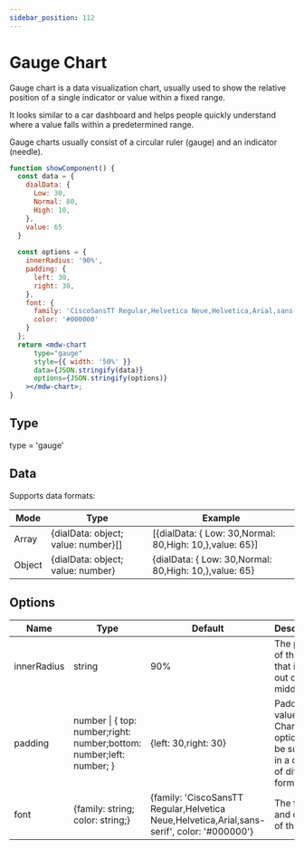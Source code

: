 ```yaml
---
sidebar_position: 112
---
```


# Gauge Chart

Gauge chart is a data visualization chart, usually used to show the relative position of a single indicator or value within a fixed range.

It looks similar to a car dashboard and helps people quickly understand where a value falls within a predetermined range.

Gauge charts usually consist of a circular ruler (gauge) and an indicator (needle).

```jsx live
function showComponent() {
  const data = {
    dialData: {
      Low: 30,
      Normal: 80,
      High: 10,
    },
    value: 65
  }
  
  const options = {
    innerRadius: '90%',
    padding: {
      left: 30,
      right: 30,
    },
    font: {
      family: 'CiscoSansTT Regular,Helvetica Neue,Helvetica,Arial,sans-serif',
      color: '#000000'
    }
  };
  return <mdw-chart
      type="gauge"
      style={{ width: '50%' }}
      data={JSON.stringify(data)}
      options={JSON.stringify(options)}
    ></mdw-chart>;
}
```

## Type

type = 'gauge'

## Data

Supports data formats:

| Mode                  | Type                               | Example                                                                                                                  |
| --------------------- | ---------------------------------- | ------------------------------------------------------------------------------------------------------------------------ |
| Array                 | {dialData: object; value: number}[]|[{dialData: { Low: 30,Normal: 80,High: 10,},value: 65}]                                               |
| Object                | {dialData: object; value: number}  | {dialData: { Low: 30,Normal: 80,High: 10,},value: 65}|

## Options

| Name   | Type   | Default | Description                                             |
| ------ | ------ | ------- | ------------------------------------------------------- |
| innerRadius | string | 90%     | The portion of the chart that is cut out of the middle. |
| padding | number \| { top: number;right: number;bottom: number;left: number; } | {left: 30,right: 30} | Padding values in Chart options can be supplied in a couple of different formats.|
| font | {family: string; color: string;} | {family: 'CiscoSansTT Regular,Helvetica Neue,Helvetica,Arial,sans-serif', color: '#000000'}     | The font and color of the scale |